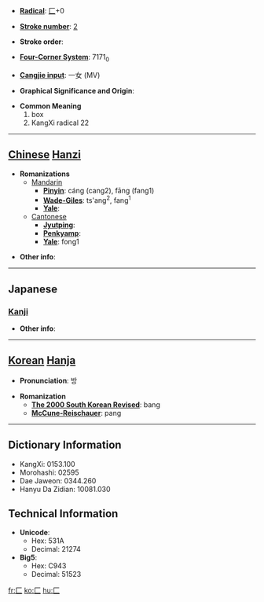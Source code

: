 * '''[[Wiktionary:Chinese radical index| Radical]]''': [[Wiktionary:Chinese radical index 匚|匚]]+0

* '''[[Wiktionary:Chinese total strokes index|Stroke number]]''': [[Wiktionary:Chinese total strokes index 2|2]]

* '''Stroke order''': 

* '''[[Wiktionary:Chinese four corner index|Four-Corner System]]''': 7171<sub>0</sub>

* '''[[Wiktionary:Chinese Cangjie index|Cangjie input]]''': 一女 (MV)

* '''Graphical Significance and Origin''': 

* '''Common Meaning'''
*#box
*# KangXi radical 22


----

== [[Chinese]] [[Hanzi]] ==

* '''Romanizations'''
** [[Mandarin]]
*** '''[[Pinyin]]''': cáng (cang2), fāng (fang1)
*** '''[[Wade-Giles]]''': ts'ang<sup>2</sup>, fang<sup>1</sup>
*** '''[[Yale]]''': 
**[[Cantonese]]
***'''[[Jyutping]]''':
***'''[[Penkyamp]]''': 
***'''[[Yale]]''': fong1

* '''Other info''': 

----

==Japanese==
===[[Kanji]]===
{{kanji|on readings=[[ほう]] (hō)
|kun readings=[[はこ]] (hako)
}}

* '''Other info''':  

----

== [[Korean]] [[Hanja]] ==

* '''Pronunciation''': 방

* '''Romanization'''
** '''[[The 2000 South Korean Revised Romanization|The 2000 South Korean Revised]]''': bang
** '''[[McCune-Reischauer]]''': pang

----

== Dictionary Information ==

* KangXi: 0153.100
* Morohashi: 02595
* Dae Jaweon: 0344.260
* Hanyu Da Zidian: 10081.030

== Technical Information ==

* '''Unicode''':
** Hex: 531A
** Decimal: 21274
* '''Big5''':
** Hex: C943
** Decimal: 51523

[[fr:匚]]
[[ko:匚]]
[[hu:匚]]